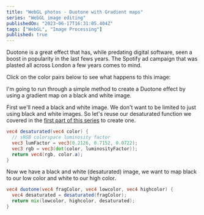 ```yaml
---
title: "WebGL photos - Duotone with Gradient maps"
series: "WebGL image editing"
publishedOn: "2023-06-17T16:31:05.404Z"
tags: ["WebGL", "Image Processing"]
published: true
---
```


Duotone is a great effect that has, while predating digital software, seen a boost in popularity in the last fews years. The Spotify ad campaign that was plasted all across London a few years comes to mind.

Click on the color pairs below to see what happens to this image:

<Duotone />

I'm going to run through a simple method to create a Duotone effect by using a gradient map on a black and white image.

First we'll need a black and white image. We don't want to be limited to just using black and white images. So let's reuse our desaturated function we covered in the [first part of this series](/p/2023-06-webgl-filters-part-1) to create one.

```glsl
vec4 desaturated(vec4 color) {
  // sRGB colorspace luminosity factor
  vec3 lumFactor = vec3(0.2126, 0.7152, 0.0722);
  vec3 rgb = vec3(dot(color, luminosityFactor));
  return vec4(rgb, color.a);
}
```

Now we have a black and white (desaturated) image, we want to map black to our low color and white to our high color.

```glsl
vec4 duotone(vec4 fragColor, vec4 lowcolor, vec4 highcolor) {
  vec4 desaturated = desaturated(fragColor);
  return mix(lowcolor, highcolor, desaturated);
}
```

